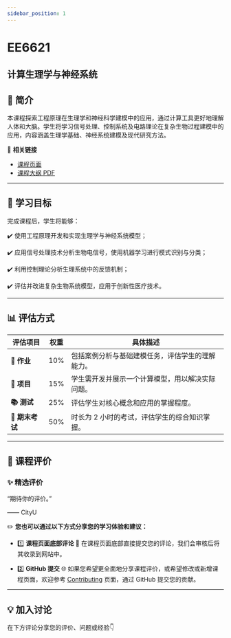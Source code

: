 ```yaml
---
sidebar_position: 1
---
```


# EE6621
## 计算生理学与神经系统

## **📘 简介**
本课程探索工程原理在生理学和神经科学建模中的应用，通过计算工具更好地理解人体和大脑。学生将学习信号处理、控制系统及电路理论在复杂生物过程建模中的应用，内容涵盖生理学基础、神经系统建模及现代研究方法。

🔗 **相关链接**
- [课程页面](https://www.cityu.edu.hk/catalogue/pg/202425/course/EE6621.htm)
- [课程大纲 PDF](https://www.cityu.edu.hk/catalogue/pg/202425/course/EE6621.pdf)

---

## **🎯 学习目标**

完成课程后，学生将能够：

✔️ 使用工程原理开发和实现生理学与神经系统模型；

✔️ 应用信号处理技术分析生物电信号，使用机器学习进行模式识别与分类；

✔️ 利用控制理论分析生理系统中的反馈机制；

✔️ 评估并改进复杂生物系统模型，应用于创新性医疗技术。

---

## **📊 评估方式**

| **评估项目**          | **权重** | **具体描述**                                                                                       |
|----------------------|---------|---------------------------------------------------------------------------------------------------|
| **📝 作业**           | 10%     | 包括案例分析与基础建模任务，评估学生的理解能力。                                                   |
| **📝 项目**           | 15%     | 学生需开发并展示一个计算模型，用以解决实际问题。                                                   |
| **📚 测试**            | 25%     | 评估学生对核心概念和应用的掌握程度。                                                               |
| **📖 期末考试**       | 50%     | 时长为 2 小时的考试，评估学生的综合知识掌握。                                                     |

---

## **💬 课程评价**

### ✨ **精选评价**
<div className={commentStyles.commentBox}>
    <p className={commentStyles.commentText}>
        “期待你的评价。”
    </p>
    <p className={commentStyles.commentAuthor}>—— CityU</p>
</div>

✏️ **您也可以通过以下方式分享您的学习体验和建议：**

- 1️⃣ **课程页面底部评论**
💬 在课程页面底部直接提交您的评论，我们会审核后将其收录到网站中。

- 2️⃣ **GitHub 提交**
🌐 如果您希望更全面地分享课程评价，或希望修改或新增课程页面，欢迎参考 [Contributing](https://penjc.github.io/CityU/contributing) 页面，通过 GitHub 提交您的贡献。

---

## **💡 加入讨论**

在下方评论分享您的评价、问题或经验👇
<Utterances />